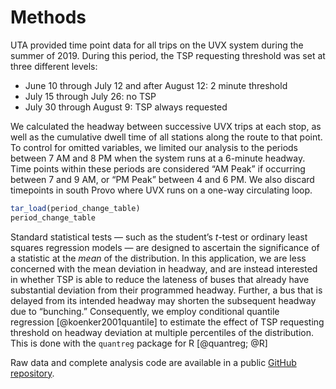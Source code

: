# Methods

UTA provided time point data for all trips on the UVX system during the summer
of 2019. During this period, the TSP requesting threshold was set at three
different levels:

  - June 10 through July 12 and after August 12: 2 minute threshold
  - July 15 through July 26: no TSP
  - July 30 through August 9: TSP always requested

We calculated the headway between successive UVX trips at each stop, as
well as the cumulative dwell time of all stations along the route to that point.
To control for omitted variables, we  limited our analysis to the periods
between 7 AM and 8 PM when the system runs at a 6-minute headway. Time points
within these periods are considered "AM Peak" if occurring between 7 and 9 AM,
or "PM Peak" between 4 and 6 PM. We also discard timepoints in south Provo where
UVX runs on a one-way circulating loop. 

```r
tar_load(period_change_table)
period_change_table
```

Standard statistical tests --- such as the student's $t$-test or 
ordinary least squares regression models --- are designed to ascertain the 
significance of a statistic at the *mean* of the distribution. In this
application, we are less concerned with the mean deviation in headway, and are
instead interested in whether TSP is able to reduce the lateness of buses that
already have substantial deviation from their programmed headway. Further, a bus
that is delayed from its intended headway may shorten the subsequent headway due
to "bunching." Consequently, we employ conditional quantile regression
[@koenker2001quantile] to estimate the effect of TSP requesting threshold on
headway deviation at multiple percentiles of the distribution. This is
done with the `quantreg` package for R [@quantreg; @R]

Raw data and complete analysis code are available in a public 
[GitHub repository](https://github.com/byu-transpolab/uvx_headways).